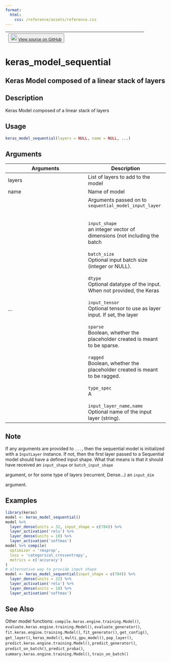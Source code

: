 ```yaml
---
format:
  html:
    css: /reference/assets/reference.css
---
```


| <button class="button"> ![](/reference/assets/GitHub-Mark-32px.png){width="20"} [View source on GitHub](https://github.com/rstudio/keras//blob/main/R/model.R#L85) </button> |
|:------------------------------:|:--------------------------------------:|

# keras_model_sequential

## Keras Model composed of a linear stack of layers

## Description
Keras Model composed of a linear stack of layers 


## Usage
```r
keras_model_sequential(layers = NULL, name = NULL, ...) 
```

## Arguments
|Arguments|Description|
|---|---|
| layers | List of layers to add to the model |
| name | Name of model |
| ... |   Arguments passed on to `sequential_model_input_layer`<br>  <br>    <br>`input_shape`<br>an integer vector of dimensions (not including the batch <br>    <br>`batch_size`<br>Optional input batch size (integer or NULL).<br>    <br>`dtype`<br>Optional datatype of the input. When not provided, the Keras <br>    <br>`input_tensor`<br>Optional tensor to use as layer input. If set, the layer <br>    <br>`sparse`<br>Boolean, whether the placeholder created is meant to be sparse. <br>    <br>`ragged`<br>Boolean, whether the placeholder created is meant to be ragged. <br>    <br>`type_spec`<br>A <br>    <br>`input_layer_name,name`<br>Optional name of the input layer (string).<br>   |




## Note

If any arguments are provided to `...`, then the sequential model is initialized with a `InputLayer` instance. If not, then the first layer passed to a Sequential model should have a defined input shape. What that means is that it should have received an `input_shape` or `batch_input_shape`

argument, or for some type of layers (recurrent, Dense...) an `input_dim`

argument. 

## Examples
```r
library(keras) 
model <- keras_model_sequential() 
model %>% 
  layer_dense(units = 32, input_shape = c(784)) %>% 
  layer_activation('relu') %>% 
  layer_dense(units = 10) %>% 
  layer_activation('softmax') 
model %>% compile( 
  optimizer = 'rmsprop', 
  loss = 'categorical_crossentropy', 
  metrics = c('accuracy') 
) 
# alternative way to provide input shape 
model <- keras_model_sequential(input_shape = c(784)) %>% 
  layer_dense(units = 32) %>% 
  layer_activation('relu') %>% 
  layer_dense(units = 10) %>% 
  layer_activation('softmax') 
```

## See Also
Other model functions:  `compile.keras.engine.training.Model()`, `evaluate.keras.engine.training.Model()`, `evaluate_generator()`, `fit.keras.engine.training.Model()`, `fit_generator()`, `get_config()`, `get_layer()`, `keras_model()`, `multi_gpu_model()`, `pop_layer()`, `predict.keras.engine.training.Model()`, `predict_generator()`, `predict_on_batch()`, `predict_proba()`, `summary.keras.engine.training.Model()`, `train_on_batch()`

